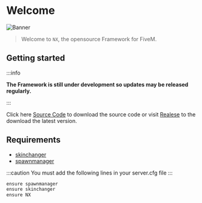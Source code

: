# Welcome

![Banner](/img/welcome.svg)

> Welcome to `NX`, the opensource Framework for FiveM.

## Getting started

:::info

**The Framework is still under development so updates may be released regularly.**

:::

Click here [Source Code](https://github.com/niiyy/NX) to download the source code or visit [Realese](https://github.com/niiyy/NX/releases) to the download the latest version.

## Requirements

- [skinchanger](https://github.com/mitlight/skinchanger)
- [spawnmanager](https://github.com/citizenfx/cfx-server-data/tree/master/resources/%5Bmanagers%5D/spawnmanager)

:::caution
You must add the following lines in your server.cfg file
:::

```diff title="server.cfg"
ensure spawnmanager
ensure skinchanger
ensure NX
```
